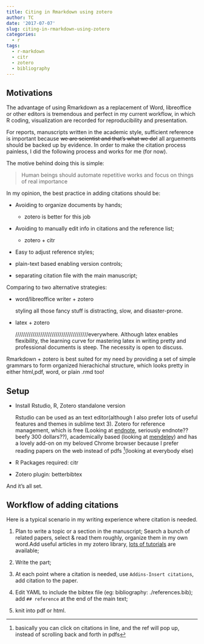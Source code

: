 ```yaml
---
title: Citing in Rmarkdown using zotero
author: TC
date: '2017-07-07'
slug: citing-in-rmarkdown-using-zotero
categories:
  - r
tags:
  - r-markdown
  - citr
  - zotero
  - bibliography
---
```


## Motivations

The advantage of using Rmarkdown as a replacement of Word, libreoffice or other editors is tremendous and perfect in my current workflow, in which R coding, visualization are recorded for reproducibility and presentation.

For reports, manuscripts written in the academic style, sufficient reference is important because ~~we are scientist and that's what we do!~~ all arguements should be backed up by evidence. In order to make the citation process painless, I did the following process and works for me (for now).

The motive behind doing this is simple:

> Human beings should automate repetitive works and focus on things of  real importance

In my opinion, the best practice in adding citations should be:

- Avoiding to organize documents by hands;
    - zotero is better for this job
    
- Avoiding to manually edit info in citations and the reference list; 
    - zotero + citr 
    
- Easy to adjust reference styles;

- plain-text based enabling version controls;

- separating citation file with the main manuscript;

Comparing to two alternative strategies:

- word/libreoffice writer + zotero

    styling all those fancy stuff is distracting, slow, and disaster-prone.
- latex + zotero

    //////////////////////////////////////everywhere. Although latex enables flexibility, the learning curve for mastering latex in writing pretty and professional documents is steep. The necessity is open to discuss.

Rmarkdown + zotero is best suited for my need by providing a set of simple grammars to form organized hierachichal structure, which looks pretty in either html,pdf, word, or plain .rmd too!



## Setup

- Install Rstudio, R, Zotero standalone version

    Rstudio can be used as an text editor(although I also prefer lots of useful features and themes in sublime text 3). Zotero for reference management, which is free (Looking at [endnote](http://endnote.com/buy), seriously endnote?? beefy 300 dollars??), academically based (looking at [mendeley](https://www.quora.com/How-do-Mendeley-and-Zotero-compare)) and has a lovely add-on on my beloved Chrome browser because I prefer reading papers on the web instead of pdfs ^[basically you can click on citations in line, and the ref will pop up, instead of scrolling back and forth in pdfs](looking at everybody else)
- R Packages required: citr

- Zotero plugin: betterbibtex 



And it's all set.

## Workflow of adding citations
Here is a typical scenario in my writing experience where citation is needed. 

1. Plan to write a topic or a section in the manuscript; Search a bunch of related papers, select & read them roughly, organize them in my own word.Add useful articles in my zotero library, [lots of tutorials](https://www.google.com.au/search?q=zotero+tutorial) are available;

2. Write the part;

3. At each point where a citation is needed, use `Addins-Insert citations`, add citation to the paper.

4. Edit YAML to include the bibtex file (eg:
bibliography: ./references.bib); add `## reference` at the end of the main text; 
5. knit into pdf or html.




